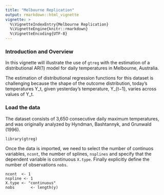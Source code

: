 ```yaml
---
title: "Melbourne Replication"
output: rmarkdown::html_vignette
vignette: >
  %\VignetteIndexEntry{Melbourne Replication}
  %\VignetteEngine{knitr::rmarkdown}
  %\VignetteEncoding{UTF-8}
---
```



### Introduction and Overview


In this vignette will illustrate the use of `gtreg` with the estimation of a distributional AR(1) model for daily temperatures in Melbourne, Australia.

The estimation of distributional regression functions for this dataset is challenging because the shape of the outcome distribution, today’s temperatures Y_t, given yesterday’s temperature, Y_{t−1}, varies across values of Y_t.

### Load the data

The dataset consists of 3,650 consecutive daily maximum temperatures, and was originally analyzed by Hyndman, Bashtannyk, and Grunwald (1996).


```
library(gtreg)
```

Once the data is imported, we need to select the number of continuos variables, `ncont`, the number of splines, `nsplines` and specify that the dependent variable is continuous `X.type`. Finally explicitly define the number of observations `nobs`.

```
ncont  <- 1
nspline <- 1
X.type <- "continuous"
nobs       <- length(y)
```



